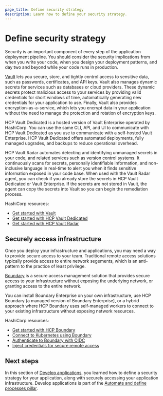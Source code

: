 ```yaml
---
page_title: Define security strategy
description: Learn how to define your security strategy.
---
```


# Define security strategy

Security is an important component of every step of the application deployment
pipeline. You should consider the security implications from when you write your
code, when you design your deployment patterns, and day two and beyond while
your code runs in production. 

[Vault](/vault) lets you secure, store, and tightly control access to sensitive
data, such as passwords, certificates, and API keys. Vault also manages dynamic
secrets for services such as databases or cloud providers. These dynamic secrets
protect malicious access to your services by providing valid credentials for
short windows of time, automatically generating new credentials for your
application to use. Finally, Vault also provides encryption-as-a-service, which
lets you encrypt data in your application without the need to manage the
protection and rotation of encryption keys.

HCP Vault Dedicated is a hosted version of Vault Enterprise operated by
HashiCorp. You can use the same CLI, API, and UI to communicate with HCP Vault
Dedicated as you use to communicate with a self-hosted Vault Enterprise. HCP
Vault Dedicated offers automated deployments, fully managed upgrades, and
backups to reduce operational overhead.

HCP Vault Radar automates detecting and identifying unmanaged secrets in your
code, and related services such as version control systems. It continuously
scans for secrets, personally identifiable information, and non-inclusive
language in real-time to alert you when it finds sensitive information exposed
in your code base. When used with the Vault Radar agent, you can check if you
already store the secrets in HCP Vault Dedicated or Vault Enterprise. If the
secrets are not stored in Vault, the agent can copy the secrets into Vault so
you can begin the remediation process.

HashiCorp resources:

- [Get started with Vault](/vault/tutorials/get-started)
- [Get started with HCP Vault Dedicated](/vault/tutorials/get-started-hcp-vault-dedicated)
- [Get started with HCP Vault Radar](/hcp/tutorials/get-started-hcp-vault-radar)

## Securely access infrastructure

Once you deploy your infrastructure and applications, you may need a way to provide
secure access to your team. Traditional remote access solutions typically
provide access to entire network segements, which is an anti-pattern to the
practice of least privilege.

[Boundary](/boundary) is a secure access management solution that provides
secure access to your infrastructure without exposing the underlying network, or
granting access to the entire network.

You can install Boundary Enterprise on your own infrastructure, use HCP Boundary (a
managed version of Boundary Enterprise), or a hybrid approach where HCP Boundary
uses self-managed workers to connect to your existing infrastructure without exposing
network resources.

HashiCorp resources:

- [Get started with HCP Boundary](/boundary/tutorials/get-started-hcp)
- [Connect to Kubernetes using Boundary](/boundary/tutorials/kubernetes-connect)
- [Authenticate to Boundary with OIDC](/boundary/tutorials/identity-management/oidc-okta)
- [Inject credentials for secure remote access](/boundary/tutorials/credential-management/hcp-private-vault-cred-injection)

## Next steps

In this section of [Develop applications](/well-architected-framework/automate-and-define-processes/develop-applications/introduction), you learned how to define a security strategy for your application, along with securely accessing your application infrastructure. Develop applications is part of the [Automate and define processes pillar](/well-architected-framework/automate-and-define-processes).